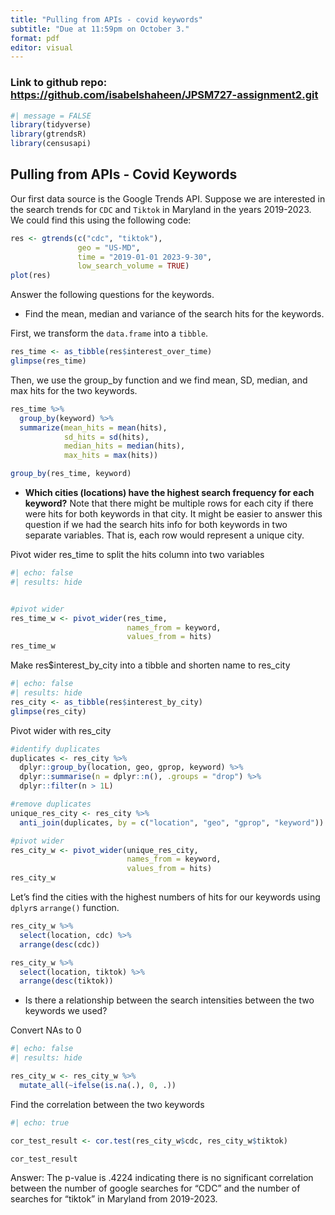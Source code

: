 ```yaml
---
title: "Pulling from APIs - covid keywords"
subtitle: "Due at 11:59pm on October 3."
format: pdf
editor: visual
---
```


### Link to github repo: <https://github.com/isabelshaheen/JPSM727-assignment2.git> 

```r
#| message = FALSE
library(tidyverse)
library(gtrendsR)
library(censusapi)
```

## Pulling from APIs - Covid Keywords 

Our first data source is the Google Trends API. Suppose we are interested in the search trends for `CDC` and `Tiktok` in Maryland in the years 2019-2023. We could find this using the following code:

```r
res <- gtrends(c("cdc", "tiktok"), 
               geo = "US-MD", 
               time = "2019-01-01 2023-9-30", 
               low_search_volume = TRUE)
plot(res)
```

Answer the following questions for the keywords.

-   Find the mean, median and variance of the search hits for the keywords.

First, we transform the `data.frame` into a `tibble`.

```r
res_time <- as_tibble(res$interest_over_time)
glimpse(res_time)
```

Then, we use the group_by function and we find mean, SD, median, and max hits for the two keywords.

```r
res_time %>%
  group_by(keyword) %>%
  summarize(mean_hits = mean(hits),
            sd_hits = sd(hits),
            median_hits = median(hits),
            max_hits = max(hits))

group_by(res_time, keyword)
```

-   **Which cities (locations) have the highest search frequency for each keyword?** Note that there might be multiple rows for each city if there were hits for both keywords in that city. It might be easier to answer this question if we had the search hits info for both keywords in two separate variables. That is, each row would represent a unique city.

Pivot wider res_time to split the hits column into two variables

```r
#| echo: false
#| results: hide 


#pivot wider
res_time_w <- pivot_wider(res_time, 
                          names_from = keyword, 
                          values_from = hits)
res_time_w
```

Make res\$interest_by_city into a tibble and shorten name to res_city

```r
#| echo: false
#| results: hide 
res_city <- as_tibble(res$interest_by_city)
glimpse(res_city)
```

Pivot wider with res_city

```r
#identify duplicates 
duplicates <- res_city %>%
  dplyr::group_by(location, geo, gprop, keyword) %>%
  dplyr::summarise(n = dplyr::n(), .groups = "drop") %>%
  dplyr::filter(n > 1L)

#remove duplicates
unique_res_city <- res_city %>%
  anti_join(duplicates, by = c("location", "geo", "gprop", "keyword"))

#pivot wider 
res_city_w <- pivot_wider(unique_res_city, 
                          names_from = keyword, 
                          values_from = hits)
res_city_w

```

Let's find the cities with the highest numbers of hits for our keywords using `dplyr`s `arrange()` function.

```r
res_city_w %>%
  select(location, cdc) %>%
  arrange(desc(cdc))

res_city_w %>%
  select(location, tiktok) %>%
  arrange(desc(tiktok))

```

-   Is there a relationship between the search intensities between the two keywords we used?

Convert NAs to 0

```r
#| echo: false
#| results: hide 

res_city_w <- res_city_w %>%
  mutate_all(~ifelse(is.na(.), 0, .))

```

Find the correlation between the two keywords

```r
#| echo: true

cor_test_result <- cor.test(res_city_w$cdc, res_city_w$tiktok)

cor_test_result
```

Answer: The p-value is .4224 indicating there is no significant correlation between the number of google searches for "CDC" and the number of searches for "tiktok" in Maryland from 2019-2023.
